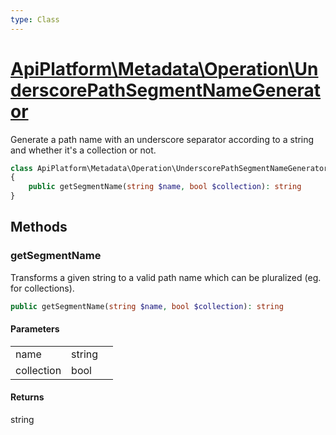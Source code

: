 ```yaml
---
type: Class
---
```


# [ApiPlatform\Metadata\Operation\UnderscorePathSegmentNameGenerator](/docs/reference/Metadata/Operation/UnderscorePathSegmentNameGenerator)

Generate a path name with an underscore separator according to a string and whether it's a collection or not.


```php
class ApiPlatform\Metadata\Operation\UnderscorePathSegmentNameGenerator implements `<a href="/docs/reference/Metadata/Operation/PathSegmentNameGeneratorInterface">ApiPlatform\Metadata\Operation\PathSegmentNameGeneratorInterface</a>`
{
    public getSegmentName(string $name, bool $collection): string
}
```
## Methods

### getSegmentName

Transforms a given string to a valid path name which can be pluralized (eg. for collections).

```php
public getSegmentName(string $name, bool $collection): string
```

#### Parameters

<table><tbody>
<tr><td>name</td><td>string</td><td></td></tr><tr><td>collection</td><td>bool</td><td></td></tr>
</tbody>
</table>

#### Returns

string
